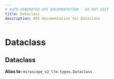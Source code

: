 ```yaml
---
# AUTO-GENERATED API DOCUMENTATION - DO NOT EDIT
title: Dataclass
description: API documentation for Dataclass
---
```


# Dataclass

## <ApiType type="Alias" path="responses/async_structured_stream/Dataclass" symbolName="Dataclass" /> Dataclass


**Alias to:** `mirascope_v2_llm.types.Dataclass`
